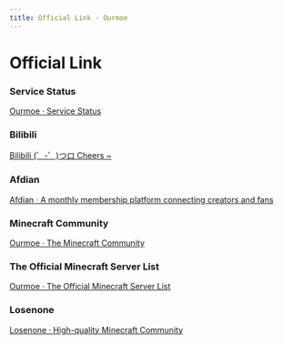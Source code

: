 ```yaml
---
title: Official Link · Ourmoe
---
```


# Official Link


### Service Status

[Ourmoe · Service Status](https://status.yaasasi.cn/status/guiluo)

### Bilibili

[Bilibili (゜-゜)つロ Cheers ~](https://space.bilibili.com/407689732)

### Afdian

[Afdian · A monthly membership platform connecting creators and fans](https://afdian.net/@Yaasasi)

### Minecraft Community

[Ourmoe · The Minecraft Community](https://spark.yaasasi.cn/)

### The Official Minecraft Server List

[Ourmoe · The Official Minecraft Server List](https://findmcserver.com/server/HflBGhkGdP)

### Losenone

[Losenone · High-quality Minecraft Community](https://www.losenone.cn/)